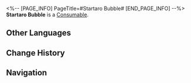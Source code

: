 <%-- [PAGE_INFO]
PageTitle=#Startaro Bubble#
[END_PAGE_INFO] --%>
{{Item Infobox
|id          = 400008
|image       = Item Startaro Bubble.png
|type        = Consumable
|invCategory = Consumables
|rarity      = 1
|effect      = Upon use, immediately recovers 2 Technique Points for your team, but each team member loses HP equal to 15% of their Max HP.
|description = An incredibly popular milk tea in Luofu.<br />It is visually appealing but tastes surprisingly rough and unpalatable.
|source1     = [[Omni-Synthesizer]]
}}
{{Description|''"I really don't understand why this thing is so popular..."''<br />''"Maybe they had good marketing... I heard they hired a marketing specialist from the IPC."''}}
'''Startaro Bubble''' is a [[Consumable]].

==Other Languages==
{{Other Languages
|en   = Startaro Bubble
|zhs  = 星芋啵啵
|zht  = 星芋啵啵
|ja   = 星芋ぷるっぷる
|ko   = 별타로 버블티
|es   = Té de burbujas de taro estelar
|fr   = Bubble tea au steltaro
|ru   = Бабл-ти со звёздным таро
|th   = Startaro Bubble
|vi   = Trân Châu Trái Sao
|de   = Sterntaro-Bubbletea
|id   = Startaro Bubble
|pt   = Bolha de Startaro
}}

==Change History==
{{Change History|2.0}}

==Navigation==
{{Consumable Navbox}}